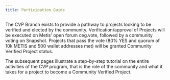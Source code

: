```yaml
---
title: Participation Guide
---
```


The CVP Branch exists to provide a pathway to projects looking to be verified and elected by the community. Verification/approval of Projects will be executed on Metis' open forum ceg.vote, followed by a community voting on Snapshot. Projects that pass the vote (80% YES and quorum of 10k METIS and 500 wallet addresses met) will be granted Community Verified Project status.

The subsequent pages illustrate a step-by-step tutorial on the entire activities of the CVP program, that is the role of the community and what it takes for a project to become a Community Verified Project.
